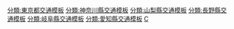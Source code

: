 {{高速公路
|模板名稱= 中央自動車道
|模板闊度=
|名稱= {{Ja Exp Route Sign|E20}}/{{Ja Exp Route Sign|E19}}/{{Ja Exp Route Sign|E68}} [[中央自動車道]]
|公路類別= 
|代表色= #f93
|代表色1= 
|代表色2= #f93
|交流道列表 = 本線：(1)[[高井戶出入口|高井戶交流道]]（連接[[首都高速4號新宿線|首都高4號線]]） - ''[[中央系統交流道]]''（建設中，連接[[東京外環自動車道|外環道]]） - [[三鷹收費站]] - (3)[[調布交流道]] - (3-1)[[稻城交流道]] - (4)[[國立府中交流道]] - [[石川停车区]] - (5,5-1,5-2)[[八王子交流道]]/[[八王子收費站|收費站]] - ''[[元八王子交流道]]''（建設中） - (6)[[八王子系統交流道]]（連接[[首都圈中央連結自動車道|圈央道]]） - (7)[[相模湖東出口|相模湖東交流道]] - (8)[[相模湖IC]] - [[藤野停车区]] - (9)[[上野原IC]] - [[談合坂SA]] - (10)[[大月IC]] - (11)[[大月JCT]]（連接中央道富士吉田線） - [[初狩停车区]] - (12)[[勝沼IC]] - [[釋迦堂停车区]] - (13)[[一宮御坂IC]] - [[境川停车区]] - (14)[[甲府南IC]] - (15)[[甲府昭和IC]] - (15-1)[[雙葉SA|雙葉SA/SIC]] - (15-2)[[雙葉JCT]]（連接[[中部橫斷自動車道|中部橫斷道]]） - ''[[甲斐IC]]''（建設中，連接[[新山梨環狀道路]]） - (16)[[韮崎IC]] - (17)[[須玉IC]] - (17-1)[[長坂IC (山梨縣)|長坂IC]] - ''[[長坂JCT]]''（建設中，連接[[中部橫斷自動車道|中部橫斷道]]） - (18)[[小淵澤IC]] - (19)[[諏訪南IC]] - [[中央道原停车区]] - (20)[[諏訪IC (長野縣)|諏訪IC]] - [[諏訪湖SA]] - (21)[[岡谷JCT]]（連接[[長野自動車道|長野道]]） - [[辰野停车区]] - (22)[[伊北交流道]] - (23)[[伊那IC]] - [[小黑川停车区]] - (24)[[駒根IC]] - [[駒岳SA]] - (25)[[松川IC]] - [[座光寺停车区]] - (26)[[飯田IC (長野縣)|飯田IC]] - (26-1)[[飯田山本IC]]（連接[[三遠南信自動車道|三遠南信道]]） - [[阿智停车区]] - (26-2)[[園原IC]] - [[神坂停车区]] - (27)[[中津川IC]] - [[惠那峽SA]] - (28)[[惠那IC]] - [[屏風山停车区]] - (29)[[瑞浪IC]] - (30)[[土岐IC]] - (30-1)[[土岐JCT]]（連接[[東海環狀自動車道|東海環狀道]]） - [[虎溪山停车区]] - (31)[[多治見IC]] - [[內津峠停车区]] - (32)[[小牧東IC]] - (23)[[小牧JCT]]（連接[[東名高速道路|東名道]]）<hr>富士吉田線：(11)[[大月JCT]]（連接中央道本線） - (1)[[都留IC]] - [[谷村停车区]] - (2)[[河口湖IC]] - (3)[[富士吉田IC|富士吉田IC/TB]]（連接[[東富士五湖道路]]）
}}
<noinclude>
[[分類:東京都交通模板]]
[[分類:神奈川縣交通模板]]
[[分類:山梨縣交通模板]]
[[分類:長野縣交通模板]]
[[分類:岐阜縣交通模板]]
[[分類:愛知縣交通模板]]
[[分類:中日本高速公路模板|C]]
</noinclude>